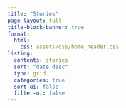 ```yaml
---
title: "Stories"
page-layout: full
title-block-banner: true
format:
  html:
    css: assets/css/home_header.css
listing:
  contents: stories
  sort: "date desc"
  type: grid
  categories: true
  sort-ui: false
  filter-ui: false
---
```

